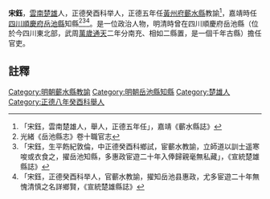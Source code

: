 {{明清人物信息框
| 姓名 =宋鈺
| 最高職務 = [[四川|四川]][[岳池縣|岳池縣]][[知縣|知縣]]
| 國家 = 大明
| 籍貫 = [[滇南|滇南]]
| 字號 =
| 出生日期 = ？年？月？日
| 逝世日期 = ？年？月？日
| 墓葬 = 
| 配偶 =  
| 親屬 = 曾祖、祖、父，母
| 出身 = 正德癸酉科举人
| 著作 =  
*
}}
'''宋鈺'''{{BD|？年||？年||}}，[[雲南|雲南]][[楚雄市|楚雄]]人，正德癸酉科举人，正德五年任[[黃州府|黃州府]][[蘄水縣|蘄水縣]]教諭<ref>「宋鈺，雲南楚雄人，舉人，正德五年任」，嘉靖《蘄水縣誌》</ref>，嘉靖時任[[四川|四川]][[順慶府|順慶府]][[岳池縣|岳池縣]]知縣<ref>光緒《岳池縣志》卷十職官志</ref><ref>「宋鈺，生平飭紀敦倫，中正德癸酉科鄉試，宦蘄水教諭，立師道以訓士遥寒唆或衣食之，擢岳池知縣，多惠政宦遊二十年入俸歸親毫無私藏」，《宣統楚雄縣誌》</ref><ref>「宋鈺，正德癸酉科举人，官蘄水教諭，擢知岳池县惠政，尤多宦遊二十年無愧清慎之名詳鄉賢，《宣統楚雄縣誌》</ref>。是一位政治人物，明清時曾在四川順慶府岳池縣（位於今四川東北部，武周[[萬歲通天|萬歲通天]]二年分南充、相如二縣置，是一個千年古縣）擔任官吏。
==註釋==
{{reflist}}
{{明朝人物小作品}}
[[Category:明朝蘄水縣教諭|Category:明朝蘄水縣教諭]]
[[Category:明朝岳池縣知縣|Category:明朝岳池縣知縣]]
[[Category:楚雄人|Category:楚雄人]]
[[Category:正德八年癸酉科舉人|Category:正德八年癸酉科舉人]]